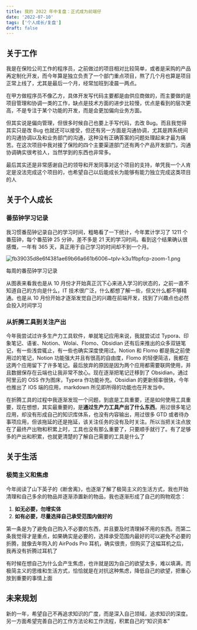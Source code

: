 ```yaml
---
title: 我的 2022 年中复盘：正式成为前端仔
date: '2022-07-10'
tags: ['个人成长/复盘']
draft: false
---
```


## 关于工作

我是在保险公司工作的程序员，之前做过的项目相对比较简单，或者是采购的产品再定制化开发，而今年算是独立负责了一个部门重点项目，熬了几个月也算是项目正常上线了，尤其是最后一个月，经常加班到凌晨一两点。

在甲方做程序员不像乙方，具体开发写代码主要都是由供应商做的，而主要做的是项目管理和协调一类的工作，缺点是技术方面的进步比较慢，优点是看到的层次更高，不是专注于某个功能的开发，而是会更加偏向业务方面。

但其实说是偏向管理，但很多时候自己也要上手写代码，去改 Bug。而且我觉得其实只是改 Bug 也就还可以接受，但还有另一方面是沟通协调，尤其是跨系统间的沟通协调以及和业务部门的沟通，这种没有正确答案的问题处理起来才最为痛苦。在这次项目中我对接了保险的四个主要渠道部门还有两个产品开发部门，沟通协调确实很考验人，当然学到的东西也非常多。

最后其实还是非常感谢自己的领导和开发同事对这个项目的支持，单凭我一个人肯定是没法完成这个项目的，也希望自己以后能成长为能够有能力独立完成这类项目的人

## 关于个人成长

### 番茄钟学习记录

我习惯番茄钟记录自己的学习时间，粗略看了一下统计，今年累计学习了 1211 个番茄钟，每个番茄钟 25 分钟，差不多是 21 天的学习时间。看到这个结果确认很感慨，一年有 365 天，真正用于自己学习的时间却不到一个月。

![fb39035d8e6f4381ae69b66a661b6006~tplv-k3u1fbpfcp-zoom-1.png](https://notesimgs.oss-cn-shanghai.aliyuncs.com/img/fb39035d8e6f4381ae69b66a661b6006~tplv-k3u1fbpfcp-zoom-1.png)

每周的番茄钟学习记录

从图表来看我也是从 10 月份才开始真正沉下心来进入学习的状态的，之前一直不知道自己的方向是什么，IT 技术很广泛，什么都想了解一些，但又什么都不够精通。也是从 10 月份开始才逐渐发觉自己的兴趣在前端开发，找到了兴趣点也必然会投入时间学习

### 从折腾工具到关注产出

今年我尝试过许多生产力工具软件，单就笔记应用来说，我就尝试过 Typora、印象笔记、语雀、Notion、Wolai、Flomo、Obsidian 还有后来推出的众多双链笔记，有一些浅尝辄止，有一些也确实深度使用过。Notion 和 Flomo 都是我之前使用过的笔记，Notion 功能强大并且有很高的自由度，Flomo 的轻便简洁，我都在这两个应用留下了许多笔记。最后放弃的原因是因为两个应用都需要联网使用，并且数据保存在云端也让我非常不放心。现在逐渐把笔记迁移到了 Obsidian，通过阿里云的 OSS 作为图床，Typera 作功能补充。Obsidian 的更新频率很快，今年也推出了 IOS 端的应用，markdown 所见即所得的功能也在开发当中。

在折腾工具的过程中我逐渐发现一个问题，到底是工具重要，还是如何使用工具重要，现在想想，其实最重要的，是**通过生产力工具产出了什么东西**。用过很多笔记应用，却没有形成自己的知识库体系，也没有内容输出，用过很多 GTD 或者待办事项应用，但该拖延的还是拖延，该关注任务的没有及时关注。所以当把关注点放在了最终产出物和积累上时，工具也没有那么重要了，只要顺手就行了。有了足够多的产出和积累，也就更清楚的了解自己需要的工具是什么了

## 关于生活

### 极简主义和焦虑

今年阅读了山下英子的《断舍离》，也逐渐了解了极简主义的生活方式，我也开始清理和自己多余的物品并逐渐添置新的物品，我也逐渐形成了自己的购物观念：

1. **如无必要，勿增实体**
2. **如有必要，尽量选择自己承受范围内做好的**

第一条是为了避免自己购入不必要的东西，并且要及时清理掉不用的东西。而第二条我觉得才是重点，如果确实是必要的，选择承受范围内最好的可以避免不必要的折腾，就像去年购入的 AirPods Pro 耳机，确实很贵，但购买了这幅耳机之后，我再没有折腾过耳机了

有时候在想自己为什么会产生焦虑，也许就是因为自己的欲望太多，难以填满，而极简主义的思维和生活方式，恰恰就是在对抗这种焦虑，降低自己的欲望，把重心放到重要的事情上面

## 未来规划

新的一年，希望自己不再追求知识的广度，而是深入自己领域，追求知识的深度。另一方面希望完善自己的工作方法论和工作流程，积累自己的“知识资本”
